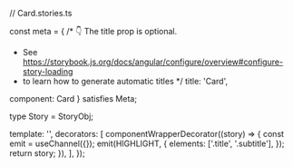 // Card.stories.ts


const meta = {
  /* 👇 The title prop is optional.
   * See https://storybook.js.org/docs/angular/configure/overview#configure-story-loading
   * to learn how to generate automatic titles
   */
  title: 'Card',

  component: Card
} satisfies Meta<Card>;

type Story = StoryObj<Card>;

  template: '<app-card></app-card>',
  decorators: [
    componentWrapperDecorator((story) => {
      const emit = useChannel({});
      emit(HIGHLIGHT, {
        elements: ['.title', '.subtitle'],
      });
      return story;
    }),
  ],
});
